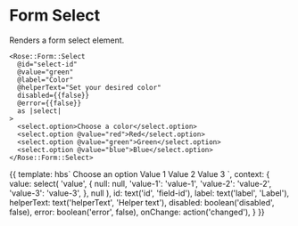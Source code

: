 
<Meta title="Rose|Form/Select" component="Form/Select" />

# Form Select

Renders a form select element.

```htmlbars
<Rose::Form::Select
  @id="select-id"
  @value="green"
  @label="Color"
  @helperText="Set your desired color"
  disabled={{false}}
  @error={{false}}
  as |select|
>
  <select.option>Choose a color</select.option>
  <select.option @value="red">Red</select.option>
  <select.option @value="green">Green</select.option>
  <select.option @value="blue">Blue</select.option>
</Rose::Form::Select>
```

<Preview>
  <Story name="Basic" height="10rem">{{
    template: hbs`
      <Rose::Form::Select
        @id={{id}}
        @value={{value}}
        @label={{label}}
        @helperText={{helperText}}
        disabled={{disabled}}
        @error={{error}}
        @onChange={{fn onChange}}
        as |select|
      >
        <select.option>Choose an option</select.option>
        <select.option @value="value-1">Value 1</select.option>
        <select.option @value="value-2">Value 2</select.option>
        <select.option @value="value-3">Value 3</select.option>
      </Rose::Form::Select>
    `,
    context: {
      value: select(
        'value',
        {
          null: null,
          'value-1': 'value-1',
          'value-2': 'value-2',
          'value-3': 'value-3',
        },
        null
      ),
      id: text('id', 'field-id'),
      label: text('label', 'Label'),
      helperText: text('helperText', 'Helper text'),
      disabled: boolean('disabled', false),
      error: boolean('error', false),
      onChange: action('changed'),
    }
  }}</Story>
</Preview>
